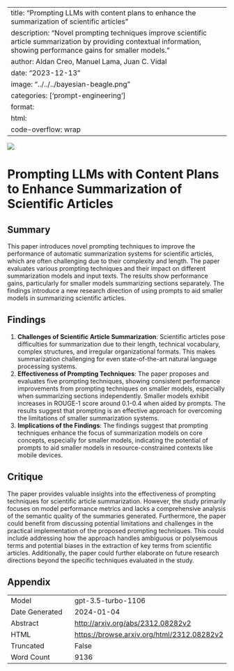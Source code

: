 
---
title: "Prompting LLMs with content plans to enhance the summarization of scientific articles"
description: "Novel prompting techniques improve scientific article summarization by providing contextual information, showing performance gains for smaller models."
author: Aldan Creo, Manuel Lama, Juan C. Vidal
date: "2023-12-13"
image: "../../../bayesian-beagle.png"
categories: ['prompt-engineering']
format:
  html:
    code-overflow: wrap
---

![](None)

# Prompting LLMs with Content Plans to Enhance Summarization of Scientific Articles

## Summary
This paper introduces novel prompting techniques to improve the performance of automatic summarization systems for scientific articles, which are often challenging due to their complexity and length. The paper evaluates various prompting techniques and their impact on different summarization models and input texts. The results show performance gains, particularly for smaller models summarizing sections separately. The findings introduce a new research direction of using prompts to aid smaller models in summarizing scientific articles.

## Findings
1. **Challenges of Scientific Article Summarization**: Scientific articles pose difficulties for summarization due to their length, technical vocabulary, complex structures, and irregular organizational formats. This makes summarization challenging for even state-of-the-art natural language processing systems.
2. **Effectiveness of Prompting Techniques**: The paper proposes and evaluates five prompting techniques, showing consistent performance improvements from prompting techniques on smaller models, especially when summarizing sections independently. Smaller models exhibit increases in ROUGE-1 score around 0.1-0.4 when aided by prompts. The results suggest that prompting is an effective approach for overcoming the limitations of smaller summarization systems.
3. **Implications of the Findings**: The findings suggest that prompting techniques enhance the focus of summarization models on core concepts, especially for smaller models, indicating the potential of prompts to aid smaller models in resource-constrained contexts like mobile devices.

## Critique
The paper provides valuable insights into the effectiveness of prompting techniques for scientific article summarization. However, the study primarily focuses on model performance metrics and lacks a comprehensive analysis of the semantic quality of the summaries generated. Furthermore, the paper could benefit from discussing potential limitations and challenges in the practical implementation of the proposed prompting techniques. This could include addressing how the approach handles ambiguous or polysemous terms and potential biases in the extraction of key terms from scientific articles. Additionally, the paper could further elaborate on future research directions beyond the specific techniques evaluated in the study.

## Appendix

|          |          |
|----------|----------|
| Model     | gpt-3.5-turbo-1106       |
| Date Generated     | 2024-01-04       |
| Abstract | [http://arxiv.org/abs/2312.08282v2](http://arxiv.org/abs/2312.08282v2)        |
| HTML     | [https://browse.arxiv.org/html/2312.08282v2](https://browse.arxiv.org/html/2312.08282v2)       |
| Truncated       | False       |
| Word Count       | 9136       |